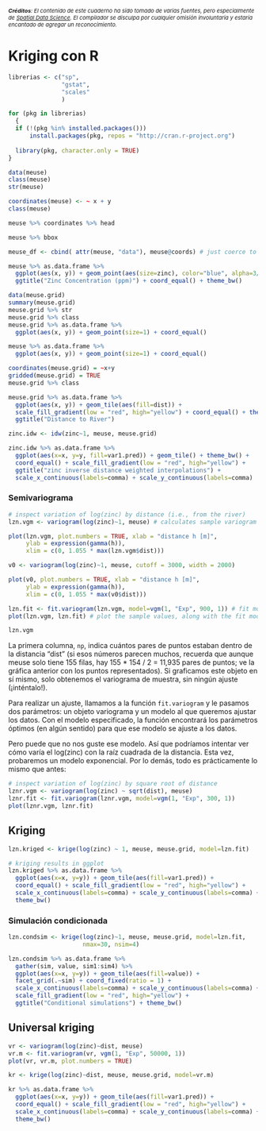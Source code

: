 <p style="font-size:11px;"><em><strong>Créditos</strong>: El contenido de este cuaderno ha sido tomado de varias fuentes, pero especialmente de <a href="https://r-spatial.org/python/12-Interpolation.html">Spatial Data Science</a>. El compilador se disculpa por cualquier omisión involuntaria y estaría encantado de agregar un reconocimiento.</em></p>

# Kriging con R

```r
librerias <- c("sp",
               "gstat",
               "scales"
               )

for (pkg in librerias)
  {
  if (!(pkg %in% installed.packages()))
      install.packages(pkg, repos = "http://cran.r-project.org")
 
  library(pkg, character.only = TRUE)
}
```


```r
data(meuse)
class(meuse)
str(meuse)
```

```r
coordinates(meuse) <- ~ x + y
class(meuse)
```

```r
meuse %>% coordinates %>% head
```

```r
meuse %>% bbox
```

```r
meuse_df <- cbind( attr(meuse, "data"), meuse@coords) # just coerce to df
```

```r
meuse %>% as.data.frame %>% 
  ggplot(aes(x, y)) + geom_point(aes(size=zinc), color="blue", alpha=3/4) + 
  ggtitle("Zinc Concentration (ppm)") + coord_equal() + theme_bw()
```

```r
data(meuse.grid)
summary(meuse.grid)
meuse.grid %>% str
meuse.grid %>% class
meuse.grid %>% as.data.frame %>% 
  ggplot(aes(x, y)) + geom_point(size=1) + coord_equal()
```

```r
meuse %>% as.data.frame %>% 
  ggplot(aes(x, y)) + geom_point(size=1) + coord_equal()
```

```r
coordinates(meuse.grid) = ~x+y
gridded(meuse.grid) = TRUE
meuse.grid %>% class
```

```r
meuse.grid %>% as.data.frame %>%
  ggplot(aes(x, y)) + geom_tile(aes(fill=dist)) + 
  scale_fill_gradient(low = "red", high="yellow") + coord_equal() + theme_bw() + 
  ggtitle("Distance to River")
```

```r
zinc.idw <- idw(zinc~1, meuse, meuse.grid)
```

```r
zinc.idw %>% as.data.frame %>% 
  ggplot(aes(x=x, y=y, fill=var1.pred)) + geom_tile() + theme_bw() + 
  coord_equal() + scale_fill_gradient(low = "red", high="yellow") + 
  ggtitle("zinc inverse distance weighted interpolations") + 
  scale_x_continuous(labels=comma) + scale_y_continuous(labels=comma) 
```

### Semivariograma

```r
# inspect variation of log(zinc) by distance (i.e., from the river)
lzn.vgm <- variogram(log(zinc)~1, meuse) # calculates sample variogram values

plot(lzn.vgm, plot.numbers = TRUE, xlab = "distance h [m]",
     ylab = expression(gamma(h)),
     xlim = c(0, 1.055 * max(lzn.vgm$dist)))
```

```r
v0 <- variogram(log(zinc)~1, meuse, cutoff = 3000, width = 2000)

plot(v0, plot.numbers = TRUE, xlab = "distance h [m]",
     ylab = expression(gamma(h)),
     xlim = c(0, 1.055 * max(v0$dist)))
```

```r
lzn.fit <- fit.variogram(lzn.vgm, model=vgm(1, "Exp", 900, 1)) # fit model
plot(lzn.vgm, lzn.fit) # plot the sample values, along with the fit model
```

```r
lzn.vgm
```

La primera columna, `np`, indica cuántos pares de puntos estaban dentro de la distancia "dist" (si esos números parecen muchos, recuerda que aunque meuse solo tiene 155 filas, hay 155 \* 154 / 2 = 11,935 pares de puntos; ve la gráfica anterior con los puntos representados). Si graficamos este objeto en sí mismo, solo obtenemos el variograma de muestra, sin ningún ajuste (¡inténtalo!).

Para realizar un ajuste, llamamos a la función `fit.variogram` y le pasamos dos parámetros: un objeto variograma y un modelo al que queremos ajustar los datos. Con el modelo especificado, la función encontrará los parámetros óptimos (en algún sentido) para que ese modelo se ajuste a los datos.

Pero puede que no nos guste ese modelo. Así que podríamos intentar ver cómo varía el log(zinc) con la raíz cuadrada de la distancia. Esta vez, probaremos un modelo exponencial. Por lo demás, todo es prácticamente lo mismo que antes:

```r
# inspect variation of log(zinc) by square root of distance 
lznr.vgm <- variogram(log(zinc) ~ sqrt(dist), meuse)
lznr.fit <- fit.variogram(lznr.vgm, model=vgm(1, "Exp", 300, 1))
plot(lznr.vgm, lznr.fit)
```

## Kriging

```r
lzn.kriged <- krige(log(zinc) ~ 1, meuse, meuse.grid, model=lzn.fit)
```

```r
# kriging results in ggplot
lzn.kriged %>% as.data.frame %>% 
  ggplot(aes(x=x, y=y)) + geom_tile(aes(fill=var1.pred)) + 
  coord_equal() + scale_fill_gradient(low = "red", high="yellow") + 
  scale_x_continuous(labels=comma) + scale_y_continuous(labels=comma) + 
  theme_bw() 
```

### Simulación condicionada

```r
lzn.condsim <- krige(log(zinc)~1, meuse, meuse.grid, model=lzn.fit, 
                     nmax=30, nsim=4)
```

```r
lzn.condsim %>% as.data.frame %>% 
  gather(sim, value, sim1:sim4) %>% 
  ggplot(aes(x=x, y=y)) + geom_tile(aes(fill=value)) + 
  facet_grid(.~sim) + coord_fixed(ratio = 1) + 
  scale_x_continuous(labels=comma) + scale_y_continuous(labels=comma) + 
  scale_fill_gradient(low = "red", high="yellow") + 
  ggtitle("Conditional simulations") + theme_bw()

```

## Universal kriging

```r
vr <- variogram(log(zinc)~dist, meuse)
vr.m <- fit.variogram(vr, vgm(1, "Exp", 50000, 1))
plot(vr, vr.m, plot.numbers = TRUE)
```

```r
kr <- krige(log(zinc)~dist, meuse, meuse.grid, model=vr.m)
```

```r
kr %>% as.data.frame %>% 
  ggplot(aes(x=x, y=y)) + geom_tile(aes(fill=var1.pred)) + 
  coord_equal() + scale_fill_gradient(low = "red", high="yellow") + 
  scale_x_continuous(labels=comma) + scale_y_continuous(labels=comma) + 
  theme_bw() 
```
